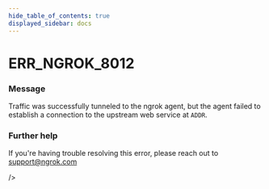 ```yaml
---
hide_table_of_contents: true
displayed_sidebar: docs
---
```



# ERR_NGROK_8012

### Message

Traffic was successfully tunneled to the ngrok agent, but the agent failed to establish a connection to the upstream web service at `ADDR`.

### Further help

If you're having trouble resolving this error, please reach out to [support@ngrok.com](mailto:support@ngrok.com?subject=Help%20with%20ERR_NGROK_8012)

 />
